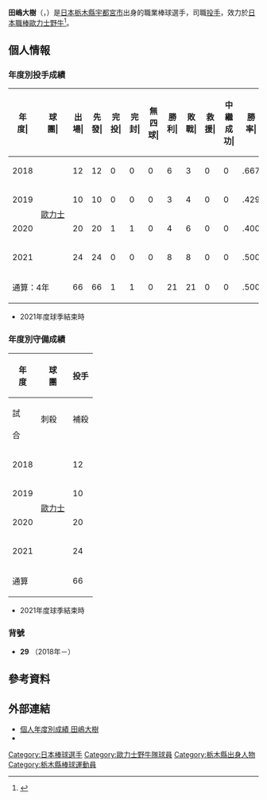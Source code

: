 {{Refimprove|time=2020-11-27T12:03:29+00:00}}
{{Infobox NPB player|
|name=田嶋大樹|
|image=Tajima(orix).jpg|
|width=300|
|position=投手|
|team=歐力士野牛|
|number=29|
|bats=左|
|throws=左|
|birthdate={{birth_date_and_age|1996|8|3|mf=y}}|
|birthplace={{JPN}}[[栃木縣|栃木縣]][[宇都宮市|宇都宮市]]|
|debutdate=3月31日
|debutyear=2018年
|debutteam=歐力士野牛
|statyear=2021年球季
|stat1label=勝投－敗投
|stat1value=21－21
|stat2label=中繼－救援
|stat2value=0－0
|stat3label=三振－四壞
|stat3value=333－134
|stat4label=防禦率
|stat4value=3.80
|teams=<nowiki></nowiki> 
* 佐野日本大學高等學校
* JR東日本
* [[歐力士野牛|歐力士野牛]](2018年－)
}}

'''田嶋大樹'''（{{jpn|j=田嶋 大樹|hg=たじま だいき|rm=Tajima Daiki}}，{{bd|1996年|8月3日||catIdx=Tajima, Daiki}}）是[[日本|日本]][[栃木縣|栃木縣]][[宇都宮市|宇都宮市]]出身的職業棒球選手，司職[[投手|投手]]，效力於[[日本職棒|日本職棒]][[歐力士野牛|歐力士野牛]]<ref>{{cite web|url=https://www.nikkansports.com/baseball/news/201711160000462.html|title=オリックス１位田嶋が仮契約、背番号は29に|publisher=日刊體育|date=2017-11-16|access-date=2020-11-04|archive-date=2018-07-07|archive-url=https://web.archive.org/web/20180707093444/https://www.nikkansports.com/baseball/news/201711160000462.html|dead-url=no}}</ref>。

== 個人情報 ==
=== 年度別投手成績 ===
{| class="wikitable" style="text-align:right; font-size:small"
|-bgcolor="#efefef"
!年<br>度|!!球<br>團|!!出<br>場|!!先<br>發|!!完<br>投|!!完<br>封|!!無<br>四<br>球|!!勝<br>利|!!敗<br>戰|!!救<br>援|!!中<br>繼<br>成<br>功|!!勝<br>率|!!打<br>者|!!投<br>球<br>局<br>數|!!被<br>安<br>打|!!被<br>全<br>壘<br>打|!!保<br>送|!!敬<br>遠|!!觸<br>身<br>球|!!三<br>振<br>數|!!暴<br>投|!!犯<br>規|!!失分|!!自<br>責<br>分|!!防<br>禦<br>率|!!WHIP
|-
|style="text-align:center;"|2018
|rowspan="4" style="text-align: center; white-space: nowrap;"|[[歐力士野牛|歐力士]]
|12||12||0||0||0||6||3||0||0||.667||291||68.2||60||9||24||0||4||69||2||0||33||31||4.06||1.22
|-
|style="text-align:center;"|2019
|10||10||0||0||0||3||4||0||0||.429||219||49.2||48||4||20||0||1||40||1||0||26||19||3.44||1.37
|-
|style="text-align: center;"|2020
|20||20||1||1||0||4||6||0||0||.400||512||122.1||102||14||42||0||7||89||2||0||57||55||4.05||1.18
|-
|style="text-align:center;"|2021
|24||24||0||0||0||8||8||0||0||.500||608||143.1||137||10||48||1||5||135||4||1||62||57||3.58||1.29
|-
!colspan="2"|通算：4年
|66||66||1||1||0||21||21||0||0||.500||1630||384||347||37||134||1||17||333||9||1||178||162||3.80||1.25
|}
* 2021年度球季結束時

=== 年度別守備成績 ===
{| class="wikitable" style="text-align: right; font-size: small; border-collapse:collapse; padding: 1px;"
!rowspan="2"|年<br />度!!rowspan="2"|球<br />團!!colspan="6"|投手
|-style="line-height:1.25em; text-align:center;"
!試<br /><br />合!!刺殺<br /><br />!!補殺<br /><br />!!失策<br /><br />!!併殺<br /><br />!!守備率<br /><br />
|-
|style="text-align:center;"|2018
|rowspan="4" style="text-align: center; white-space:nowrap;"|[[歐力士野牛|歐力士]]
|12||0||8||0||0||1.000
|-
|style="text-align:center;"|2019
|10||2||7||1||0||.900
|-
|style="text-align:center;"|2020
|20||6||24||1||1||.968
|-
|style="text-align:center;"|2021
|24||6||26||1||2||.970
|-
!colspan="2"|通算
|66||14||65||3||3||.963
|}
* 2021年度球季結束時

=== 背號 ===
* '''29''' （2018年－）

== 參考資料 ==
{{reflist}}

== 外部連結 ==
* [https://npb.jp/bis/players/41045136.html 個人年度別成績 田嶋大樹] {{Wayback|url=https://npb.jp/bis/players/41045136.html |date=20201102102653 }} {{ja icon}} 
* {{Baseballstats|brm=tajima000dai}}

{{歐力士野牛球團球員名單}}
{{DEFAULTSORT:Tajima, Daiki}}
[[Category:日本棒球選手|Category:日本棒球選手]]
[[Category:歐力士野牛隊球員|Category:歐力士野牛隊球員]]
[[Category:栃木縣出身人物|Category:栃木縣出身人物]]
[[Category:栃木縣棒球運動員|Category:栃木縣棒球運動員]]